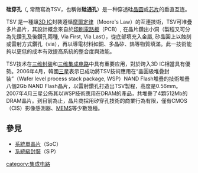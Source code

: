 {{update|time=2018-04-24T19:18:24+00:00}}
{{noteTA
|T=zh-hans:硅穿孔;zh-hant:矽穿孔;
|G1=Communication
}}
'''硅穿孔'''（{{lang-en|'''Through Silicon Via'''}}, 常簡寫為TSV，也稱做'''硅通孔'''）是一种穿透硅[[晶圆|晶圆]]或[[芯片|芯片]]的垂直互连。

TSV 是一種讓[[3D_IC|3D IC]]封裝遵循[[摩爾定律|摩爾定律]]（Moore's Law）的互連技術，TSV可堆疊多片晶片，其設計概念來自於[[印刷電路板|印刷電路板]]（PCB）, 在晶片鑽出小洞（製程又可分為先鑽孔及後鑽孔兩種, Via First, Via Last），從底部填充入金屬, 矽晶圓上以蝕刻或雷射方式鑽孔（via），再以導電材料如銅、多晶矽、鎢等物質填滿。此一技術能夠以更低的成本有效提高系統的整合度與效能。

TSV技术在[[三维封装|三维封装]]和[[三维晶片|三维集成电路]]中具有重要应用，對於跨入3D IC相當具有優勢。2006年4月，韓國[[三星電子|三星]]表示已成功將TSV技術應用在“晶圓級堆疊封裝”（Wafer level process stack package, WSP）NAND Flash堆疊的技術堆疊八個2Gb NAND Flash晶片，以雷射鑽孔打造出TSV製程，高度是0.56mm。2007年4月三星公佈其以WSP技術應用在DRAM的產品，共堆疊了4顆512Mb的DRAM晶片。到目前為止，晶片商採用矽穿孔技術的商業行為有限，僅有CMOS（CIS）影像感測器、[[MEMS|MEMS]]等少數幾種。

== 參見 ==
* [[系統單晶片|系統單晶片]]（SoC）
* [[系統級封裝|系統級封裝]]（SiP）
[[category:集成电路|category:集成电路]]